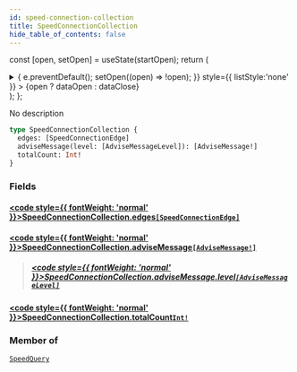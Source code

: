 ```yaml
---
id: speed-connection-collection
title: SpeedConnectionCollection
hide_table_of_contents: false
---
```






const [open, setOpen] = useState(startOpen);
return (
<details {...(open ? { open: true } : {})} className="details" style={{ border:'none', boxShadow:'none', background:'var(--ifm-background-color)' }}>
<summary
onClick={(e) => {
e.preventDefault();
setOpen((open) => !open);
}}
style={{ listStyle:'none' }} >
{open ? dataOpen : dataClose}
</summary>
{open && children}
</details>
);
};

No description

```graphql
type SpeedConnectionCollection {
  edges: [SpeedConnectionEdge]
  adviseMessage(level: [AdviseMessageLevel]): [AdviseMessage!]
  totalCount: Int!
}
```

### Fields

#### [<code style={{ fontWeight: 'normal' }}>SpeedConnectionCollection.<b>edges</b></code>](#)<Bullet />[`[SpeedConnectionEdge]`](/api/objects/speed-connection-edge) <Badge class="badge badge--secondary" text="list"/> <Badge class="badge badge--secondary" text="object"/>

>

#### [<code style={{ fontWeight: 'normal' }}>SpeedConnectionCollection.<b>adviseMessage</b></code>](#)<Bullet />[`[AdviseMessage!]`](/api/objects/advise-message) <Badge class="badge badge--secondary" text="list"/> <Badge class="badge badge--secondary" text="object"/>

> ##### [<code style={{ fontWeight: 'normal' }}>SpeedConnectionCollection.adviseMessage.<b>level</b></code>](#)<Bullet />[`[AdviseMessageLevel]`](/api/enums/advise-message-level) <Badge class="badge badge--secondary" text="list"/> <Badge class="badge badge--secondary" text="enum"/>

#### [<code style={{ fontWeight: 'normal' }}>SpeedConnectionCollection.<b>totalCount</b></code>](#)<Bullet />[`Int!`](/api/scalars/int) <Badge class="badge badge--secondary" text="non-null"/> <Badge class="badge badge--secondary" text="scalar"/>

>

### Member of

[`SpeedQuery`](/api/objects/speed-query) <Badge class="badge badge--secondary" text="object"/>

